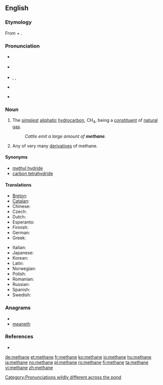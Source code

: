 {{also|méthane}}
==English==
{{wikipedia}}

===Etymology===
From {{term|methyl||lang=en}} + {{term|-ane||lang=en}}.

===Pronunciation===
* {{a|Canada}} {{IPA|/ˈmɛθɛɪn/}}
* {{a|RP}} {{IPA|/ˈmiːθeɪn/}}
* {{a|US}} {{enPR|mĕth'ān}}, {{IPA|/ˈmɛθeɪn/}}, {{SAMPA|/"mETeIn/}}
* {{audio|en-uk-methane.ogg|Audio (UK)}}
* {{audio|en-us-methane.ogg|Audio (US)}}
*: {{rhymes|ɛθeɪn}}

===Noun===
{{en-noun|s|-}}

# {{organic compound|uncountable}} The [[simplest]] [[aliphatic]] [[hydrocarbon]], CH<sub>4</sub>, being a [[constituent]] of [[natural gas]].
#: ''Cattle emit a large amount of '''methane'''.''
# {{organic chemistry|countable}} Any of very many [[derivative]]s of methane.

====Synonyms====
* [[methyl hydride]] {{qualifier|appears in some chemistry literature}}
* [[carbon tetrahydride]] {{qualifier|rare|systematic name}}

====Translations====
{{trans-top|the compound CH<sub>4</sub>}}
* [[Breton]]: {{t-|br|metan|m|xs=Breton}}
* [[Catalan]]: {{t-|ca|metà|m}}
* Chinese: {{t|cmn|甲烷|sc=Hani|tr=jiǎ wán}}
* Czech: {{t+|cs|metan|m}}
* Dutch: {{t+|nl|methaan|n}}
* Esperanto: {{t-|eo|metano|xs=Esperanto}}
* Finnish: {{t+|fi|metaani}}
* German: {{t+|de|Methan|n}}
* Greek: {{t+|el|μεθάνιο|n|tr=methánio}}
{{trans-mid}}
* Italian: {{t+|it|metano}}
* Japanese: {{t-|ja|メタン|tr=metan}}
* Korean: {{t|ko|메탄|tr=metan|sc=Hang}}
* Latin: {{t-|la|methanum}}
* Norwegian: {{t+|no|metan|n}}
* Polish: {{t+|pl|metan|m}}
* Romanian: {{t+|ro|metan|n}}
* Russian: {{t|ru|метан|m|sc=Cyrl|tr=metán}}
* Spanish: {{t+|es|metano|m}}
* Swedish: {{t+|sv|metan|n}}
{{trans-bottom}}

===Anagrams===
* {{alphagram|aeehmnt}}
* [[meaneth#English|meaneth]]

===References===
* {{R:Online_Etymology_Dictionary|methane}}

[[Category:Pronunciations wildly different across the pond]]

[[de:methane]]
[[et:methane]]
[[fr:methane]]
[[ko:methane]]
[[io:methane]]
[[hu:methane]]
[[ja:methane]]
[[no:methane]]
[[pl:methane]]
[[ro:methane]]
[[fi:methane]]
[[ta:methane]]
[[vi:methane]]
[[zh:methane]]